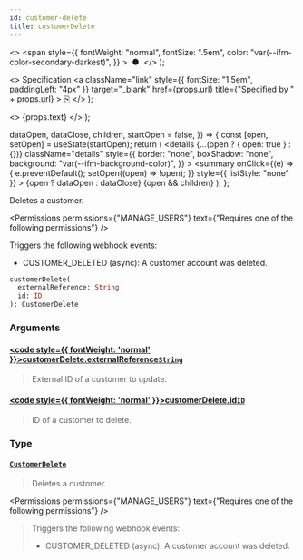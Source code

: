 ```yaml
---
id: customer-delete
title: customerDelete
---
```


  <>
    <span
      style={{
        fontWeight: "normal",
        fontSize: ".5em",
        color: "var(--ifm-color-secondary-darkest)",
      }}
    >
      &nbsp;●&nbsp;
    </span>
  </>
);

  <>
    Specification
    <a
      className="link"
      style={{ fontSize: "1.5em", paddingLeft: "4px" }}
      target="\_blank"
      href={props.url}
      title={"Specified by " + props.url}
    >
      ⎘
    </a>
  </>
);

  <>
    <span className={props.class}>{props.text}</span>
  </>
);


  dataOpen,
  dataClose,
  children,
  startOpen = false,
}) => {
  const [open, setOpen] = useState(startOpen);
  return (
    <details
      {...(open ? { open: true } : {})}
      className="details"
      style={{
        border: "none",
        boxShadow: "none",
        background: "var(--ifm-background-color)",
      }}
    >
      <summary
        onClick={(e) => {
          e.preventDefault();
          setOpen((open) => !open);
        }}
        style={{ listStyle: "none" }}
      >
        {open ? dataOpen : dataClose}
      </summary>
      {open && children}
    </details>
  );
};

Deletes a customer.

<Permissions
  permissions={"MANAGE_USERS"}
  text={"Requires one of the following permissions"}
/>

Triggers the following webhook events:

- CUSTOMER_DELETED (async): A customer account was deleted.

```graphql
customerDelete(
  externalReference: String
  id: ID
): CustomerDelete
```

### Arguments

#### [<code style={{ fontWeight: 'normal' }}>customerDelete.<b>externalReference</b></code>](#)<Bullet />[`String`](../../../api-reference/miscellaneous/scalars/string) <Badge class="badge badge--secondary" text="scalar"/> <Badge class="badge badge--secondary" text="miscellaneous"/>

> External ID of a customer to update.
>
> <Badge text="Added in Saleor 3.10" class="secondary margin-bottom--sm" />

#### [<code style={{ fontWeight: 'normal' }}>customerDelete.<b>id</b></code>](#)<Bullet />[`ID`](../../../api-reference/miscellaneous/scalars/id) <Badge class="badge badge--secondary" text="scalar"/> <Badge class="badge badge--secondary" text="miscellaneous"/>

> ID of a customer to delete.

### Type

#### [`CustomerDelete`](../../../api-reference/users/objects/customer-delete) <Badge class="badge badge--secondary" text="object"/> <Badge class="badge badge--secondary" text="users"/>

> Deletes a customer.

<Permissions
  permissions={"MANAGE_USERS"}
  text={"Requires one of the following permissions"}
/>

> Triggers the following webhook events:
>
> - CUSTOMER_DELETED (async): A customer account was deleted.

